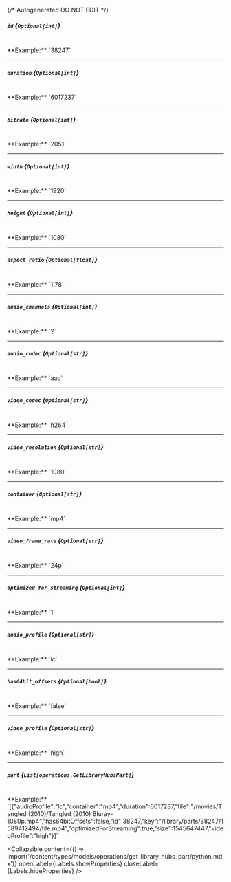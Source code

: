 {/* Autogenerated DO NOT EDIT  */}

##### `id` *{`Optional[int]`}*
<br/>
**Example:** `38247`

---
##### `duration` *{`Optional[int]`}*
<br/>
**Example:** `6017237`

---
##### `bitrate` *{`Optional[int]`}*
<br/>
**Example:** `2051`

---
##### `width` *{`Optional[int]`}*
<br/>
**Example:** `1920`

---
##### `height` *{`Optional[int]`}*
<br/>
**Example:** `1080`

---
##### `aspect_ratio` *{`Optional[float]`}*
<br/>
**Example:** `1.78`

---
##### `audio_channels` *{`Optional[int]`}*
<br/>
**Example:** `2`

---
##### `audio_codec` *{`Optional[str]`}*
<br/>
**Example:** `aac`

---
##### `video_codec` *{`Optional[str]`}*
<br/>
**Example:** `h264`

---
##### `video_resolution` *{`Optional[str]`}*
<br/>
**Example:** `1080`

---
##### `container` *{`Optional[str]`}*
<br/>
**Example:** `mp4`

---
##### `video_frame_rate` *{`Optional[str]`}*
<br/>
**Example:** `24p`

---
##### `optimized_for_streaming` *{`Optional[int]`}*
<br/>
**Example:** `1`

---
##### `audio_profile` *{`Optional[str]`}*
<br/>
**Example:** `lc`

---
##### `has64bit_offsets` *{`Optional[bool]`}*
<br/>
**Example:** `false`

---
##### `video_profile` *{`Optional[str]`}*
<br/>
**Example:** `high`

---
##### `part` *{`List[operations.GetLibraryHubsPart]`}*
<br/>
**Example:** `[{"audioProfile":"lc","container":"mp4","duration":6017237,"file":"/movies/Tangled (2010)/Tangled (2010) Bluray-1080p.mp4","has64bitOffsets":false,"id":38247,"key":"/library/parts/38247/1589412494/file.mp4","optimizedForStreaming":true,"size":1545647447,"videoProfile":"high"}]`

<Collapsible content={() => import('/content/types/models/operations/get_library_hubs_part/python.mdx')} openLabel={Labels.showProperties} closeLabel={Labels.hideProperties} />



